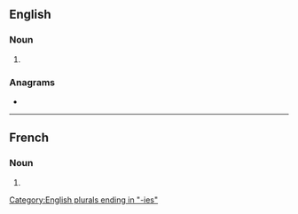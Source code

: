 ==English==

===Noun===
{{head|en|noun form}}

# {{plural of|en|biography}}

===Anagrams===
* {{anagrams|en|a=abeghiioprs|biographise}}

[[Category:English plurals ending in "-ies"]]

----

==French==

===Noun===
{{head|fr|noun plural form|g=f}}

# {{plural of|fr|biographie}}